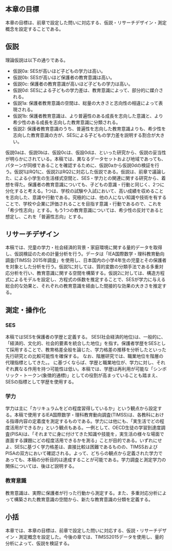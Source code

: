 ## 本章の目標
本章の目標は、前章で設定した問いに対応する、仮説・リサーチデザイン・測定概念を設定することである。

## 仮説
理論仮説は以下の通りである。

- 仮説0a: SESが高いほど子どもの学力は高い。
- 仮説0b: SESが高いほど保護者の教育意識は高い。
- 仮説0c: 保護者の教育意識が高いほど子どもの学力は高い。
- 仮説0d: SESによる子どもの学力差は、教育意識によって、部分的に媒介される。
- 仮説1a: 保護者教育意識の空間は、総量の大きさと志向性の相違によって表現される。
- 仮説1b: 保護者教育意識は、より普遍性のある成長を志向した意識と、より希少性のある成長を志向した教育意識に分類される。
- 仮説2: 保護者教育意識のうち、普遍性を志向した教育意識よりも、希少性を志向した教育意識の方が、SESによる子どもの学力差を説明する割合が大きい。

仮説0aは\citet{toshiakiTokeiHenNippon2019}、仮説0bは\citet{ryojiKyoikuKakusa2019}、仮設0cは\citet{wataruGakkobunkatokyoikukakusaNipponshakainibunkashihongainenodotekiyosuruka2022}、仮設0dは\citet{parkHomeLiteracyEnvironments2008}、といった研究から、仮説の妥当性が明らかにされている。本稿では、異なるデータセットおよび地域であっても、パターンが同様であることを確認するために、仮説0aから仮説0dの検証を行う。仮説1はRQ1に、仮説2はRQ2に対応した仮説である。仮説は、前章で議論した、\citet{wataruGakkobunkatokyoikukakusaNipponshakainibunkashihongainenodotekiyosuruka2022}による小学生の生活様式空間と、SES・学力との関連に関する研究から、着想を得た。保護者の教育意識についても、子どもの意識・行動と同じく、2つに分化すると考える。1つは、学校の試験や入試において、高い成績を収めることを志向した、意識や行動である。究極的には、他の人にない知識や技術を有することで、学校や企業に評価されることを目指す意識・行動であるので、これを「希少性志向」とする。もう1つの教育意識については、希少性の反対であると想定し、これを「普遍性志向」とする。

## リサーチデザイン
本稿では、児童の学力・社会経済的背景・家庭環境に関する量的データを取得し、仮説検証のための計量分析を行う。データは「IEA国際数学・理科教育動向調査(TIMSS) 2015年調査」を使用し、日本国内の小学4年生の児童とその保護者を対象とした分析を行う。仮説1に対しては、質的変数の分類手法である多重対応分析を行い、教育意識に関する空間を構築する。仮説2に対しては、構造方程式によるモデルを設定し、方程式の係数を推定することで、SESが学力に与える総合的な効果と、それぞれの教育意識を経由した間接的な効果の大きさを推定する。

## 測定・操作化
### SES
本稿ではSESを保護者の学歴と定義する。
SES(社会経済的地位)は、一般的に、「経済的、文化的、社会的要素を統合した地位」\citep[81]{ryojiKyoikuKakusa2019}を指す。保護者学歴をSESとして採用することで、教育格差全般を論じた\citet{ryojiKyoikuKakusa2019}、学力格差の推移を分析した\citet{keikiGakuryokukakusakakudainoshakaigakutekikenkyuShochugakuseienotsuisekitekigakuryokuchosakekkagashimesumono2017}といった先行研究との比較可能性を確保する。
なお、階層研究では、職業地位を階層の代理指標としてきた。\citep[73-74]{kazushiKakusanoshakaigakunyumon2014}。
\citet{hiroyukiShakaikukantogakuryokunokaisosa2012}に基づくならば、学歴と職業地位が、学力に対し、それぞれ異なる作用を持つ可能性は低い。本稿では、学歴は再利用が可能な「シンボリック・トークン(象徴的通標)」\citep[241]{toruGendaiNipponNo2014}としての役割が高まっていることも踏まえ、SESの指標として学歴を使用する。

### 学力
学力は主に「カリキュラムをどの程度習得しているか」という観点から設定する。本稿で使用するIEA国際数学・理科教育動向調査(TIMSS)は、各教科における指導内容の定着度を測定するものである\citep[108]{toshiakiTokeiHenNippon2019}。学力には他にも、「実生活でどの程度活用ができるか」という観点もある。一例として、OECD生徒の学習到達度調査(PISA)は、「それまでに身に付けてきた知識や技能を，実生活の様々な場面で直面する課題にどの程度活用できるかを測る」\citep{kokuritsukyoikuseisakukenkyujoOECDseitonogakushutotatsudochosa2022nenchosaPanfuretton.d.}ことが目的である。いずれにせよ、SESに基づく学力格差は、直接比較は困難であるものの、TIMSSおよびPISAの双方において確認される\citep[113-121]{toshiakiTokeiHenNippon2019}。よって、どちらの観点から定義された学力であっても、本稿の分析目的は達成することが可能である。学力調査と測定学力の関係については、後ほど説明する。

### 教育意識
教育意識は、実際に保護者が行った行動から測定する。また、多重対応分析によって構築された教育意識の空間から、新たな教育意識の分類を定義する。

## 小括
本章では、本章の目標は、前章で設定した問いに対応する、仮説・リサーチデザイン・測定概念を設定した。今後の章では、TIMSS2015データを使用し、量的分析によって、仮説を検証する。
